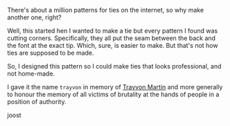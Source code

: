 There's about a million patterns for ties on the internet, so why make another
one, right?

Well, this started hen I wanted to make a tie but every pattern I found was
cutting corners. Specifically, they all put the seam between the back and the
font at the exact tip. Which, sure, is easier to make. But that's not how ties
are supposed to be made.

So, I designed this pattern so I could make ties that looks professional, and
not home-made.

I gave it the name `trayvon` in memory of [Trayvon
Martin](https://en.wikipedia.org/wiki/Trayvon_Martin) and more generally to
honour the memory of all victims of brutality at the hands of people in a
position of authority.

joost
